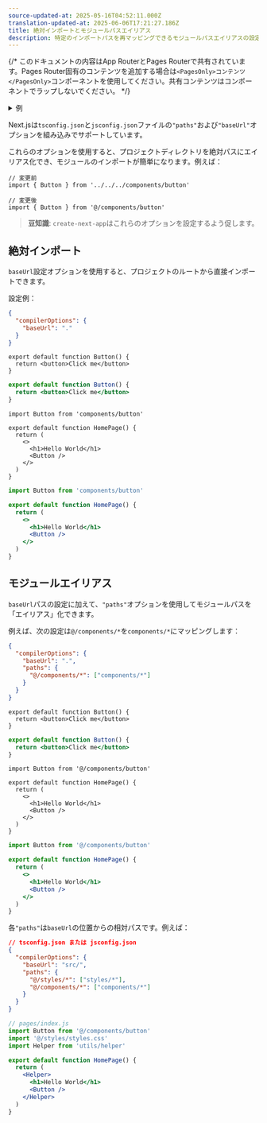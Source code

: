 ```yaml
---
source-updated-at: 2025-05-16T04:52:11.000Z
translation-updated-at: 2025-06-06T17:21:27.186Z
title: 絶対インポートとモジュールパスエイリアス
description: 特定のインポートパスを再マッピングできるモジュールパスエイリアスの設定方法
---
```


{/* このドキュメントの内容はApp RouterとPages Routerで共有されています。Pages Router固有のコンテンツを追加する場合は`<PagesOnly>コンテンツ</PagesOnly>`コンポーネントを使用してください。共有コンテンツはコンポーネントでラップしないでください。 */}

<details>
  <summary>例</summary>

- [絶対インポートとエイリアス](https://github.com/vercel/next.js/tree/canary/examples/with-absolute-imports)

</details>

Next.jsは`tsconfig.json`と`jsconfig.json`ファイルの`"paths"`および`"baseUrl"`オプションを組み込みでサポートしています。

これらのオプションを使用すると、プロジェクトディレクトリを絶対パスにエイリアス化でき、モジュールのインポートが簡単になります。例えば：

```tsx
// 変更前
import { Button } from '../../../components/button'

// 変更後
import { Button } from '@/components/button'
```

> **豆知識**: `create-next-app`はこれらのオプションを設定するよう促します。

## 絶対インポート

`baseUrl`設定オプションを使用すると、プロジェクトのルートから直接インポートできます。

設定例：

```json filename="tsconfig.json または jsconfig.json"
{
  "compilerOptions": {
    "baseUrl": "."
  }
}
```

```tsx filename="components/button.tsx" switcher
export default function Button() {
  return <button>Click me</button>
}
```

```jsx filename="components/button.js" switcher
export default function Button() {
  return <button>Click me</button>
}
```

```tsx filename="app/page.tsx" switcher
import Button from 'components/button'

export default function HomePage() {
  return (
    <>
      <h1>Hello World</h1>
      <Button />
    </>
  )
}
```

```jsx filename="app/page.js" switcher
import Button from 'components/button'

export default function HomePage() {
  return (
    <>
      <h1>Hello World</h1>
      <Button />
    </>
  )
}
```

## モジュールエイリアス

`baseUrl`パスの設定に加えて、`"paths"`オプションを使用してモジュールパスを「エイリアス」化できます。

例えば、次の設定は`@/components/*`を`components/*`にマッピングします：

```json filename="tsconfig.json または jsconfig.json"
{
  "compilerOptions": {
    "baseUrl": ".",
    "paths": {
      "@/components/*": ["components/*"]
    }
  }
}
```

```tsx filename="components/button.tsx" switcher
export default function Button() {
  return <button>Click me</button>
}
```

```jsx filename="components/button.js" switcher
export default function Button() {
  return <button>Click me</button>
}
```

```tsx filename="app/page.tsx" switcher
import Button from '@/components/button'

export default function HomePage() {
  return (
    <>
      <h1>Hello World</h1>
      <Button />
    </>
  )
}
```

```jsx filename="app/page.js" switcher
import Button from '@/components/button'

export default function HomePage() {
  return (
    <>
      <h1>Hello World</h1>
      <Button />
    </>
  )
}
```

各`"paths"`は`baseUrl`の位置からの相対パスです。例えば：

```json
// tsconfig.json または jsconfig.json
{
  "compilerOptions": {
    "baseUrl": "src/",
    "paths": {
      "@/styles/*": ["styles/*"],
      "@/components/*": ["components/*"]
    }
  }
}
```

```jsx
// pages/index.js
import Button from '@/components/button'
import '@/styles/styles.css'
import Helper from 'utils/helper'

export default function HomePage() {
  return (
    <Helper>
      <h1>Hello World</h1>
      <Button />
    </Helper>
  )
}
```